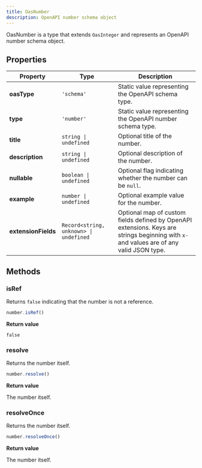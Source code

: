 ```yaml
---
title: OasNumber
description: OpenAPI number schema object
---
```


OasNumber is a type that extends `OasInteger` and represents an OpenAPI number schema object.

## Properties

| Property | Type | Description |
| -------- | -------- | -------- |
| **oasType** | `'schema'` | Static value representing the OpenAPI schema type. |
| **type** | `'number'` | Static value representing the OpenAPI number schema type. |
| **title** | `string \| undefined` | Optional title of the number. |
| **description** | `string \| undefined` | Optional description of the number. |
| **nullable** | `boolean \| undefined` | Optional flag indicating whether the number can be `null`. |
| **example** | `number \| undefined` | Optional example value for the number. |
| **extensionFields** | `Record<string, unknown> \| undefined` | Optional map of custom fields defined by OpenAPI extensions. Keys are strings beginning with `x-` and values are of any valid JSON type. |


## Methods

### isRef

Returns `false` indicating that the number is not a reference.

```js
number.isRef()
```

**Return value**

`false`


### resolve

Returns the number itself.

```js
number.resolve()
```

**Return value**

The number itself.

### resolveOnce

Returns the number itself.

```js
number.resolveOnce()
```

**Return value**

The number itself.


